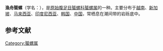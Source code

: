 {{Speciesbox
| name = 渔舟蜑螺
| image = Nerita albicilla 01.jpg
| image_width = 200px
| genus = Nerita
| species = albicilla
| authority = Linnaeus, 1758
}}
'''渔舟蜑螺'''（学名：''{{lang|la|Nerita albicilla}}''），是[[原始腹足目|原始腹足目]][[蜑螺科|蜑螺科]][[蜑螺属|蜑螺属]]的一种。主要分布于[[越南|越南]]、[[新加坡|新加坡]]、[[马来西亚|马来西亚]]、[[印度尼西亚|印度尼西亚]]、[[韩国|韩国]]、[[中国|中国]]，常栖息在潮间带的岩砾底中。
== 参考文献 ==
{{reflist|2}}
{{Taxonbar|from=Q5966096}}

[[Category:蜑螺属|Category:蜑螺属]]